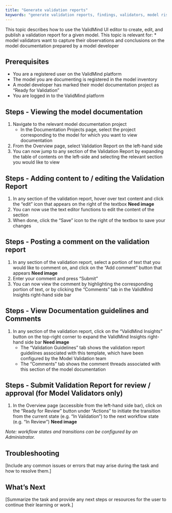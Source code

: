 ```yaml
---
title: "Generate validation reports"
keywords: "generate validation reports, findings, validators, model risk management, ValidMind"
---
```


This topic describes how to use the ValidMind UI editor to create, edit, and publish a validation report for a given model. This topic is relevant for: 
* model validators want to capture their observations and conclusions on the model documentation prepared by a model developer

## Prerequisites

* You are a registered user on the ValidMind platform
* The model you are documenting is registered in the model inventory
* A model developer has marked their model documentation project as "Ready for Validation"
* You are logged in to the ValidMind platform

## Steps - Viewing the model documentation

1. Navigate to the relevant model documentation project
   - In the Documentation Projects page, select the project corresponding to the model for which you want to view documentation
2. From the Overview page, select Validation Report on the left-hand side
3. You can now jump to any section of the Validation Report by expanding the table of contents on the left-side and selecting the relevant section you would like to view

## Steps - Adding content to / editing the Validation Report

1. In any section of the validation report, hover over text content and click the "edit" icon that appears on the right of the textbox **Need image**
2. You can now use the text editor functions to edit the content of the section
3. When done, click the "Save" icon to the right of the textbox to save your changes

## Steps - Posting a comment on the validation report

1. In any section of the validation report, select a portion of text that you would like to comment on, and click on the "Add comment" button that appears **Need image**
2. Enter your comment and press "Submit"
3. You can now view the comment by highlighting the corresponding portion of text, or by clicking the "Comments" tab in the ValidMind Insights right-hand side bar

## Steps - View Documentation guidelines and Comments

1. In any section of the validation report, click on the "ValidMind Insights" button on the top-right corner to expand the ValidMind Insights right-hand side bar **Need image**
   - The "Validation Guidelines" tab shows the validation report guidelines associated with this template, which have been configured by the Model Validation team
   - The "Comments" tab shows the comment threads associated with this section of the model documentation

## Steps - Submit Validation Report for review / approval (for Model Validators only)

1. In the Overview page (accessible from the left-hand side bar), click on the "Ready for Review" button under "Actions" to initiate the transition from the current state (e.g. "In Validation") to the next workflow state (e.g. "In Review") **Need image**

*Note: workflow states and transitions can be configured by an Administrator.*

## Troubleshooting

[Include any common issues or errors that may arise during the task and how to resolve them.]

## What's Next

[Summarize the task and provide any next steps or resources for the user to continue their learning or work.]

